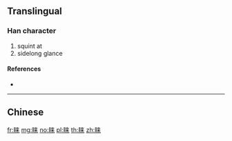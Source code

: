 {{character info/new}}
{{also|睞}}
==Translingual==

===Han character===
{{Han char|rn=109|rad=目|as=07|sn=12|four=|canj=BUDT}}

# squint at
# sidelong glance

====References====
* {{Han ref|kx=0809.211|dkj=23413|hdz=42490.070|uh=7750|ud=30544}}

----

==Chinese==
{{zh-see|睞}}

[[fr:睐]]
[[mg:睐]]
[[no:睐]]
[[pl:睐]]
[[th:睐]]
[[zh:睐]]